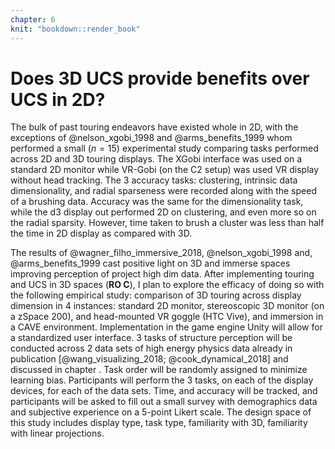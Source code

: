 ```yaml
---
chapter: 6
knit: "bookdown::render_book"
---
```


# Does 3D UCS provide benefits over UCS in 2D? {#ch:UCS_3dvs2d}

<!-- Display types come in a plethora of sizes and technologies each is unique and optimized for specific uses and viewing conditions. It's a rapidly changing and shifting environment with a plethora of applications. Which and how to best use 2D computer minters will generate as many varied opinions as people asked. The question is only exaggerated when 3D display devices are considered. -->


The bulk of past touring endeavors have existed whole in 2D, with the exceptions of @nelson_xgobi_1998 and @arms_benefits_1999 whom performed a small ($n=15$) experimental study comparing tasks performed across 2D and 3D touring displays. The XGobi interface was used on a standard 2D monitor while VR-Gobi (on the C2 setup) was used VR display without head tracking. The 3 accuracy tasks: clustering, intrinsic data dimensionality, and radial sparseness were recorded along with the speed of a brushing data. Accuracy was the same for the dimensionality task, while the d3 display out performed 2D on clustering, and even more so on the radial sparsity. However, time taken to brush a cluster was less than half the time in 2D display as compared with 3D. 

The results of @wagner_filho_immersive_2018, @nelson_xgobi_1998 and, @arms_benefits_1999 cast positive light on 3D and immerse spaces improving perception of project high dim data. After implementing touring and UCS in 3D spaces (**RO C**), I plan to explore the efficacy of doing so with the following empirical study: comparison of 3D touring across display dimension in 4 instances: standard 2D monitor, stereoscopic 3D monitor (on a zSpace 200), and head-mounted VR goggle (HTC Vive), and immersion in a CAVE environment. Implementation in the game engine Unity will allow for a standardized user interface. 3 tasks of structure perception will be conducted across 2 data sets of high energy physics data already in publication [@wang_visualizing_2018; @cook_dynamical_2018] and discussed in chapter \ref{ch:spinifex}. Task order will be randomly assigned to minimize learning bias. Participants will perform the 3 tasks, on each of the display devices, for each of the data sets. Time, and accuracy will be tracked, and participants will be asked to fill out a small survey with demographics data and subjective experience on a 5-point Likert scale. The design space of this study includes display type, task type, familiarity with 3D, familiarity with linear projections.
